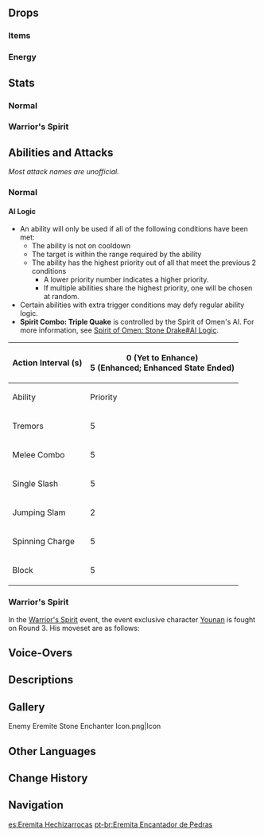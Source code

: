 {{See also|Spirit of Omen: Stone Drake}}
{{Enemy Infobox
|image    = Enemy Eremite Stone Enchanter.png
|dmgtype  = Geo
|weakpoint = yes
|family   = Other Human Factions
|group    = The Eremites
|type     = Common Enemies
|ability1 = Summoning
|ability2 = Shield
|ability3 = Directional Shield
}}
{{Enemy Intro}}

==Drops==
===Items===
{{Drops Table|type=The Eremites (High-Tier)}}

===Energy===
{{Energy Drops
|type  = Geo
|hp1   = 75
|p1    = 1
|hp2   = 50
|p2    = 1
|hp3   = 25
|p3    = 1
|hp4   = 0
|p4    = 1
}}

==Stats==
===Normal===
{{Enemy Stats
|phys_res     = -20%

|res2         = Enhanced
|resglobal2   = 60%
|phys_res2    = 40%

|res3         = Stunned
|phys_res3    = -20%
|geo_res3     = -50%

|hp_ratio     = 5
|hp_type      = 2
|atk_ratio    = 4
|atk_type     = 2
}}

===Warrior's Spirit===
{{Enemy Stats
|phys_res     = -20%

|hp_ratio     = 10.1884570082
|hp_type      = 2
|atk_ratio    = 2
|atk_type     = 2
|hide_notes   = 1
}}

==Abilities and Attacks==
''Most attack names are unofficial.''

===Normal===
{{Enemy Attacks
|name_1      = Tremors
|desc_1      = Causes two trails of explosions. Each explosion deals '''50% ATK''' as {{Color|Geo DMG}}.

|name_2      = Melee Combo
|desc_2      = Performs two melee strikes, dealing '''75% ATK''', '''75% ATK''' as {{Color|Geo DMG}}, followed by '''Tremors'''.

|name_3      = Spinning Charge
|desc_3      = Spins his weapon wildly and charges at the player, dealing '''50% ATK''' as {{Color|Geo DMG}} with each spin. At the end of the charge, performs an additional slash, dealing '''75% ATK''' as {{Color|Geo DMG}}.

|name_4      = Jumping Slam
|desc_4      = Jumps into the air and slams down at the player's location, dealing '''80% ATK''' as {{Color|AoE Geo DMG}}.

|name_5      = Enhanced State
|desc_5      = When the Eremite Stone Enchanter's [[HP]] is lower than '''70%''' (or immediately upon entering combat in the [[Spiral Abyss]]), he will enter an enhanced state by summoning a [[Spirit of Omen: Stone Drake]] to assist in battle, gaining increased [[RES]] and high [[Interruption Resistance]].<br /><br />When the Spirit of Omen: Stone Drake is defeated, the enhanced state will end, and the Eremite Stone Enchanter will take {{Color|True Geo DMG}} equal to '''37.5%''' of his current [[HP]], then becomes stunned for 10 seconds with decreased [[Geo RES]]. An Eremite Stone Enchanter can only enter his enhanced state once.

|name_6      = Single Slash
|desc_6      = Performs a single slash, dealing '''75% ATK''' as {{Color|Geo DMG}}. This attack is only used in the '''Enhanced State'''.

|name_7      = Block
|desc_7      = Forms a shield that blocks attacks from the direction that he is facing. This ability is only used in the '''Enhanced State'''.

|name_8      = Spirit Combo: Triple Quake
|desc_8      = The Eremite Stone Enchanter performs '''Jumping Slam''', while the Spirit of Omen: Stone Drake dives into the ground, dealing '''35% Spirit's ATK''' {{Color|Geo DMG}}, then resurfaces at the player's location, and slams down once again, dealing '''80% Spirit's ATK''', '''100% Spirit's ATK''' as {{Color|AoE Geo DMG}}.
|file_8      = Eremite Stone Enchanter Spirit Combo Triple Quake
}}

====AI Logic====
{{See also|Cooldown#Enemy Cooldowns}}
* An ability will only be used if all of the following conditions have been met:
** The ability is not on cooldown
** The target is within the range required by the ability
** The ability has the highest priority out of all that meet the previous 2 conditions
*** A lower priority number indicates a higher priority.
*** If multiple abilities share the highest priority, one will be chosen at random.
* Certain abilities with extra trigger conditions may defy regular ability logic.
* '''Spirit Combo: Triple Quake''' is controlled by the Spirit of Omen's AI. For more information, see [[Spirit of Omen: Stone Drake#AI Logic]].
{| class="wikitable"
! Action Interval (s)
| colspan="7" | 0 (Yet to Enhance)<br />5 (Enhanced; Enhanced State Ended)
|-
! Ability !! Priority !! Range Req. (m) !! style="width:80px" | CD (s) !! Initial CD (s) !! Shared CD (s) !! State Req.
|-
| Tremors || 5 || 0–20 || 10–12 || 0 || rowspan="3" | 3 || Yet To Enhance; Enhanced; Enhanced State Ended
|-
| Melee Combo || 5 || 0–8 || 6–8 || 0 || Yet To Enhance
|-
| Single Slash || 5 || 0–4 || 6–8 || 0 || Enhanced; Enhanced State Ended
|-
| Jumping Slam || 2 || 0–15 || 15–17 || 5–7 || — || Yet To Enhance
|-
| Spinning Charge || 5 || 0–15 || 15–17 || 5–7 || — || Yet To Enhance
|-
| Block || 5 || 0–3 || 15–17 || 0 || — || Enhanced
|}

===Warrior's Spirit===
In the [[Warrior's Spirit]] event, the event exclusive character [[Younan]] is fought on Round 3. His moveset are as follows:
{{Enemy Attacks
|enemy = Eremite Stone Enchanter Event

|name_1      = Tremors
|desc_1      = Causes two trails of explosions. Each explosion deals '''50% ATK''' as {{Color|Geo DMG}}.

|name_2      = Melee Combo
|desc_2      = Performs two melee strikes, dealing '''75% ATK''', '''75% ATK''' as {{Color|Geo DMG}}. The 2nd strike will not be used in Normal and Hard difficulties.

|name_3      = Jumping Slam
|desc_3      = Jumps into the air and slams down at the player's location, dealing '''80% ATK''' as {{Color|AoE Geo DMG}}. This attack is only used in Hard difficulty.

|name_4      = Ultimate Technique: Spinning Charge
|desc_4      = The Eremite Stone Enchanter has a [[Fury]] meter that fills by '''1''' point when hit by the player's attacks.
* The Fury meter's maximum will change depending on the difficulty:
** Normal: '''10''' points
** Hard: '''15''' points
** Pro: '''20''' points
* If the player stops hitting the Eremite Stone Enchanter for 3 seconds, the Fury meter will deplete by '''3''' points every '''3s'''.
* When the Fury meter reaches its maximum, spins his weapon wildly and charges at the player, dealing '''50% ATK''' as {{Color|Geo DMG}} with each spin. At the end of the charge, performs an additional slash, dealing '''75% ATK''' as {{Color|Geo DMG}}. [[Parry]]ing this attack will trigger a counterattack.
|file_4      = Eremite Stone Enchanter Event Spinning Charge
|file_4_2    = Eremite Stone Enchanter Event Spinning Charge 2
|caption_4_2 = Parried
}}

==Voice-Overs==
{{VO/Enemy
|enemy                   = Eremite Stone Enchanter
|vo_01_00_title          = Spotting the Player
|vo_01_01_file           = VO {lang}{name} - Your Journey Ends Here.ogg
|vo_01_01_tx_en          = Your journey ends here.
|vo_01_01_tx_zh          = 你的旅途到此为止！
|vo_01_01_rm_zh          = Nǐ de lǚtú dàocǐ wéizhǐ!
|vo_01_01_tx_ja          = 貴様の旅はここまでだ！
|vo_01_01_rm_ja          = 
|vo_01_01_tx_ko          = 너희의 여정은 여기까지다!
|vo_01_01_rm_ko          = 

|vo_02_00_title          = Jumping Slam
|vo_02_01_file           = VO {lang}{name} - Pounded To The Ground.ogg
|vo_02_01_tx_en          = Pound into the ground!
|vo_02_01_tx_zh          = 化作沙尘吧！
|vo_02_01_rm_zh          = Huàzuò shāchén ba!
|vo_02_01_tx_ja          = 砂塵と成れ！
|vo_02_01_rm_ja          = 
|vo_02_01_tx_ko          = 모래가 되어라!
|vo_02_01_rm_ko          = 

|vo_03_00_title          = Enhanced State
|vo_03_01_file           = VO {lang}{name} - Lord Of Sand Your Sacrifice Is Ready.ogg
|vo_03_01_tx_en          = Lord of Sand... your sacrifice is ready!
|vo_03_01_tx_zh          = 沙之王，你的祭品已经准备好了！
|vo_03_01_rm_zh          = Shā zhī Wáng, nǐ de jìpǐn yǐjīng zhǔnbèi hǎo le!
|vo_03_01_tx_ja          = 砂の王よ、あなた様のために生贄を用意した！
|vo_03_01_rm_ja          = 
|vo_03_01_tx_ko          = 사막의 왕께 제물을 바치리!
|vo_03_01_rm_ko          = 

|vo_04_00_title          = Stunned
|vo_04_01_file           = VO {lang}{name} - Grunt.ogg
|vo_04_01_tx_en          = (Grunt)
|vo_04_01_tx_zh          = (Grunt)
|vo_04_01_tx_ja          = (Grunt)
|vo_04_01_tx_ko          = (Grunt)

|vo_05_00_title          = Defeated
|vo_05_01_file           = VO {lang}{name} - Ugh The Golden Slumber.ogg
|vo_05_01_tx_en          = Ugh! The Golden Slumber...
|vo_05_01_tx_zh          = 黄金的梦乡，在召唤！
|vo_05_01_rm_zh          = Huángjīn de mèngxiāng, zài zhàohuàn!
|vo_05_01_tx_ja          = 黄金の眠りが…呼んでいる…
|vo_05_01_rm_ja          = 
|vo_05_01_tx_ko          = 황금의 품이 날 소환하고 있어…
|vo_05_01_rm_ko          = 
}}

==Descriptions==
{{Description|A person hailing from the loosely-organized mercenary bands of the desert. Will work for anyone as long as the pay is good.<br />In ancient days, these heavily-equipped warriors were the domain of the personal, trusted guards of the Lord of the Blazing Sun. It is perhaps on this account that they gleam like the golden sun itself to this day.<br />Ominous, fragmented spirits are sealed within the weapons they use, awakening in moments of peril. Once these weapons awaken, they can only be silenced by the cries of the vanquished — whether that be their wielders or their wielders' foes.|[[Archive]]}}

==Gallery==
<gallery>
Enemy Eremite Stone Enchanter Icon.png|Icon
</gallery>

==Other Languages==
{{Other Languages
|en      = Eremite Stone Enchanter
|zhs     = 镀金旅团・魔岩役使
|zhs_rm  = Dùjīn Lǚtuán - Móyán Yìshǐ
|zht     = 鍍金旅團・魔岩役使
|zht_rm  = Dùjīn Lǚtuán - Móyán Yìshǐ
|zh_tl   = {{Lex|Eremite|zh}} - Demon-Rock Servant
|ja      = エルマイト旅団・ストーンエンチャンター
|ja_rm   = Erumaito Ryodan - Sutoon Enchantaa
|ja_tl   = Eremite Brigade - Stone Enchanter
|ko      = {{tt|도금|鍍金}} {{tt|여단|旅團}}・{{tt|마암역사|魔岩役使}}
|ko_rm   = Dogeum Yeodan - Maam-yeoksa
|ko_tl   = {{Lex|Eremite|ko}} - Magic Rock-Strongman
|es      = Eremita Hechizarrocas
|es_tl   = Eremite Rock-Enchanter
|fr      = Enchanteur graveleux des Érémites
|fr_tl   = Gravelly Enchanter of the Eremites
|ru      = Пустынник: Зачарователь камней
|ru_tl   = {{Lexicon|Eremite|ru}}: Stone Enchanter
|th      = Eremite Stone Enchanter
|vi      = Eremite - Kẻ Gọi Đá
|vi_tl   = 
|de      = Goldbrigade – Felszauberer
|de_tl   = {{Lex|Eremite|de}} - Rock Magician
|id      = Eremite Stone Enchanter
|pt      = Eremita Encantador de Pedras
|pt_tl   = 
|tr      = Münzevi Taş Üfürükçüsü
|tr_tl   = 
|it      = Eremita Litoincantatore
|it_tl   = 
}}

==Change History==
{{Change History|3.1}}

==Navigation==
{{Enemy Navbox|Common}}

[[es:Eremita Hechizarrocas]]
[[pt-br:Eremita Encantador de Pedras]]